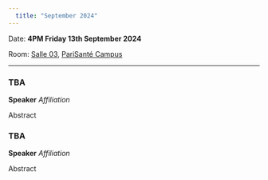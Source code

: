 ```yaml
---
  title: "September 2024"
---
```


Date: **4PM Friday 13th September 2024**

Room: [Salle 03](../psc_rooms.qmd), [PariSanté Campus](https://maps.app.goo.gl/cpFoxoZgbT6HCV6x9)

------------------------------------------------------------------------

### TBA

**Speaker** *Affiliation*

Abstract

### TBA

**Speaker** *Affiliation*

Abstract
